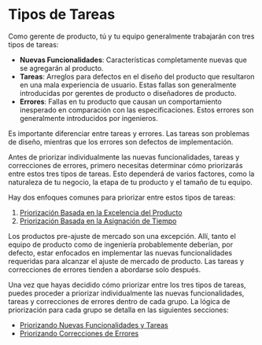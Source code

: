
# Tipos de Tareas

Como gerente de producto, tú y tu equipo generalmente trabajarán con tres tipos de tareas:

- **Nuevas Funcionalidades**: Características completamente nuevas que se agregarán al producto.
- **Tareas**: Arreglos para defectos en el diseño del producto que resultaron en una mala experiencia de usuario. Estas fallas son generalmente introducidas por gerentes de producto o diseñadores de producto.
- **Errores**: Fallas en tu producto que causan un comportamiento inesperado en comparación con las especificaciones. Estos errores son generalmente introducidos por ingenieros.

<Callout>
Es importante diferenciar entre tareas y errores. Las tareas son problemas de diseño, mientras que los errores son defectos de implementación.
</Callout>

Antes de priorizar individualmente las nuevas funcionalidades, tareas y correcciones de errores, primero necesitas determinar cómo priorizarás entre estos tres tipos de tareas. Esto dependerá de varios factores, como la naturaleza de tu negocio, la etapa de tu producto y el tamaño de tu equipo.

Hay dos enfoques comunes para priorizar entre estos tipos de tareas:

1. [Priorización Basada en la Excelencia del Producto](/tipos-de-tareas/priorizacion-excelencia-producto)
2. [Priorización Basada en la Asignación de Tiempo](/tipos-de-tareas/priorizacion-asignacion-tiempo)

<Callout>
Los productos pre-ajuste de mercado son una excepción. Allí, tanto el equipo de producto como de ingeniería probablemente deberían, por defecto, estar enfocados en implementar las nuevas funcionalidades requeridas para alcanzar el ajuste de mercado de producto. Las tareas y correcciones de errores tienden a abordarse solo después.
</Callout>

Una vez que hayas decidido cómo priorizar entre los tres tipos de tareas, puedes proceder a priorizar individualmente las nuevas funcionalidades, tareas y correcciones de errores dentro de cada grupo. La lógica de priorización para cada grupo se detalla en las siguientes secciones:

- [Priorizando Nuevas Funcionalidades y Tareas](/priorizando-nuevas-funcionalidades-tareas)
- [Priorizando Correcciones de Errores](/priorizando-correcciones-errores)